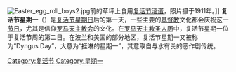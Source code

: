 [[File:Easter_egg_roll_boys2.jpg|right]]前的草坪上食用[[复活节滚蛋|复活节滚蛋]]，照片摄于1911年。]]
'''复活节星期一'''（{{lang-en|Easter Monday}}）是[[复活节|复活节星期日]]后的第一天，一些主要的[[基督教|基督教]]文化都会庆祝这一[[节日|节日]]，尤其是信仰[[罗马天主教会|罗马天主教会]]的文化。在[[罗马天主教圣人历|罗马天主教圣人历]]中，复活节星期一位于复活节周{{link-en|八日 (基督教节日)|octave (liturgical)|八天庆节}}的第二日。在波兰和美国的部分地区，复活节星期一又被称为“Dyngus Day”，大意为“捱淋的星期一”，其意取自与水有关的恶作剧传统。
{{加拿大节日}}
{{香港节日}}
{{Christianity-stub}}
{{Holiday-stub}}

[[Category:复活节|Category:复活节]]
[[Category:星期一|Category:星期一]]
